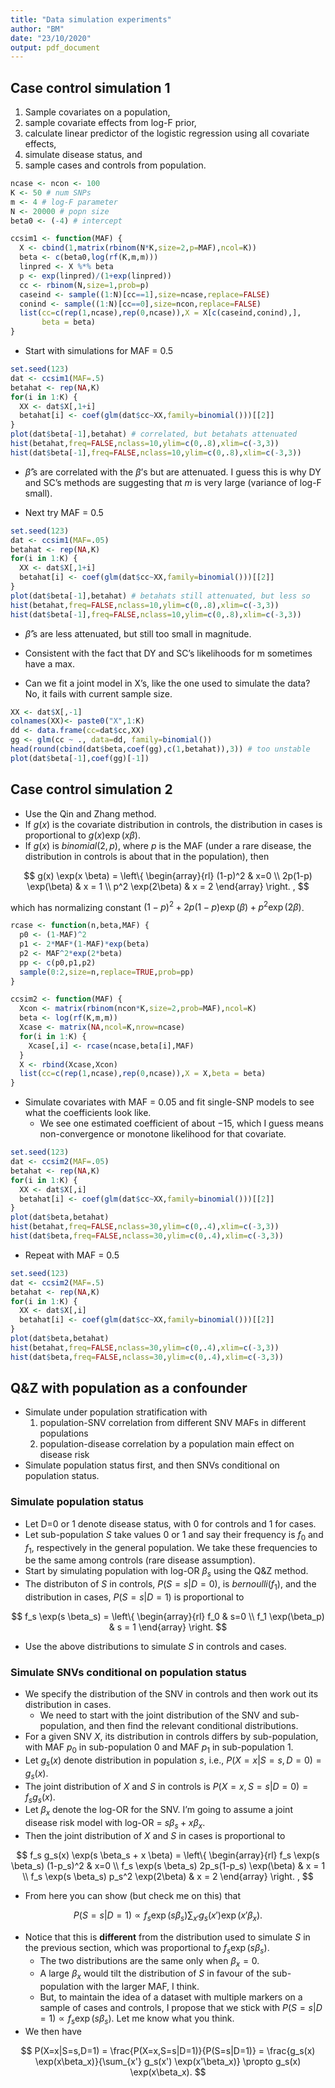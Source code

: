 ```yaml
---
title: "Data simulation experiments"
author: "BM"
date: "23/10/2020"
output: pdf_document
---
```


## Case control simulation 1

1. Sample covariates on a population,
2. sample covariate effects from log-F prior, 
3. calculate linear predictor of the logistic regression 
using all covariate effects,
4. simulate disease status, and
5. sample cases and controls from population.

```r
ncase <- ncon <- 100
K <- 50 # num SNPs
m <- 4 # log-F parameter
N <- 20000 # popn size
beta0 <- (-4) # intercept

ccsim1 <- function(MAF) {
  X <- cbind(1,matrix(rbinom(N*K,size=2,p=MAF),ncol=K))
  beta <- c(beta0,log(rf(K,m,m)))
  linpred <- X %*% beta
  p <- exp(linpred)/(1+exp(linpred))
  cc <- rbinom(N,size=1,prob=p)
  caseind <- sample((1:N)[cc==1],size=ncase,replace=FALSE)
  conind <- sample((1:N)[cc==0],size=ncon,replace=FALSE)
  list(cc=c(rep(1,ncase),rep(0,ncase)),X = X[c(caseind,conind),],
       beta = beta)
}
```

* Start with simulations for MAF = 0.5

```r
set.seed(123)
dat <- ccsim1(MAF=.5)
betahat <- rep(NA,K)
for(i in 1:K) {
  XX <- dat$X[,1+i]
  betahat[i] <- coef(glm(dat$cc~XX,family=binomial()))[[2]]
}
plot(dat$beta[-1],betahat) # correlated, but betahats attenuated 
hist(betahat,freq=FALSE,nclass=10,ylim=c(0,.8),xlim=c(-3,3))
hist(dat$beta[-1],freq=FALSE,nclass=10,ylim=c(0,.8),xlim=c(-3,3))
```

* $\hat{\beta}$'s are correlated with the $\beta$'s but are 
attenuated. I guess this is why DY and SC's methods are suggesting
that $m$ is very large (variance of log-F small).

* Next try MAF = 0.5

```r
set.seed(123)
dat <- ccsim1(MAF=.05)
betahat <- rep(NA,K)
for(i in 1:K) {
  XX <- dat$X[,1+i]
  betahat[i] <- coef(glm(dat$cc~XX,family=binomial()))[[2]]
}
plot(dat$beta[-1],betahat) # betahats still attenuated, but less so 
hist(betahat,freq=FALSE,nclass=10,ylim=c(0,.8),xlim=c(-3,3))
hist(dat$beta[-1],freq=FALSE,nclass=10,ylim=c(0,.8),xlim=c(-3,3))
```

* $\hat{\beta}$'s are less attenuated, but still too small in magnitude.
* Consistent with the fact that DY and SC's likelihoods for m sometimes
have a max.

* Can we fit a joint model in X's, like the one used to 
simulate the data? No, it fails with current sample size.

```r
XX <- dat$X[,-1]
colnames(XX)<- paste0("X",1:K)
dd <- data.frame(cc=dat$cc,XX)
gg <- glm(cc ~ ., data=dd, family=binomial())
head(round(cbind(dat$beta,coef(gg),c(1,betahat)),3)) # too unstable
plot(dat$beta[-1],coef(gg)[-1])
```

## Case control simulation 2

* Use the Qin and Zhang method.
* If $g(x)$ is the covariate distribution in controls, 
the distribution in cases is
proportional to $g(x) \exp(x \beta)$. 
* If $g(x)$ is $binomial(2,p)$, where $p$ is the MAF (under
a rare disease, the distribution in controls is about that 
in the population), then

$$
g(x) \exp(x \beta) = \left\{ 
\begin{array}{rl}
(1-p)^2 & x=0 \\
2p(1-p) \exp(\beta) & x = 1 \\
p^2 \exp(2\beta) & x = 2 \end{array}
\right. ,
$$

which has normalizing constant 
$(1-p)^2 + 2p(1-p) \exp(\beta) + p^2 \exp(2\beta)$.

```r
rcase <- function(n,beta,MAF) {
  p0 <- (1-MAF)^2
  p1 <- 2*MAF*(1-MAF)*exp(beta)
  p2 <- MAF^2*exp(2*beta)
  pp <- c(p0,p1,p2)
  sample(0:2,size=n,replace=TRUE,prob=pp)
}

ccsim2 <- function(MAF) {
  Xcon <- matrix(rbinom(ncon*K,size=2,prob=MAF),ncol=K)
  beta <- log(rf(K,m,m))
  Xcase <- matrix(NA,ncol=K,nrow=ncase)
  for(i in 1:K) {
    Xcase[,i] <- rcase(ncase,beta[i],MAF)
  }
  X <- rbind(Xcase,Xcon)
  list(cc=c(rep(1,ncase),rep(0,ncase)),X = X,beta = beta)
}
```

* Simulate covariates with MAF = 0.05 and fit single-SNP models
to see what the coefficients look like.
    * We see one estimated coefficient of about $-15$, which I guess
    means non-convergence or monotone likelihood for that covariate.


```r
set.seed(123)
dat <- ccsim2(MAF=.05)
betahat <- rep(NA,K)
for(i in 1:K) {
  XX <- dat$X[,i]
  betahat[i] <- coef(glm(dat$cc~XX,family=binomial()))[[2]]
}
plot(dat$beta,betahat) 
hist(betahat,freq=FALSE,nclass=30,ylim=c(0,.4),xlim=c(-3,3))
hist(dat$beta,freq=FALSE,nclass=30,ylim=c(0,.4),xlim=c(-3,3))
```



* Repeat with MAF = 0.5

```r
set.seed(123)
dat <- ccsim2(MAF=.5)
betahat <- rep(NA,K)
for(i in 1:K) {
  XX <- dat$X[,i]
  betahat[i] <- coef(glm(dat$cc~XX,family=binomial()))[[2]]
}
plot(dat$beta,betahat) 
hist(betahat,freq=FALSE,nclass=30,ylim=c(0,.4),xlim=c(-3,3))
hist(dat$beta,freq=FALSE,nclass=30,ylim=c(0,.4),xlim=c(-3,3))
```

## Q&Z with population as a confounder

* Simulate under population stratification with
    1. population-SNV correlation from different SNV MAFs in different populations
    2. population-disease correlation by a population main effect on disease risk

* Simulate population status first, and then SNVs conditional on population status.

### Simulate population status

* Let D=0 or 1 denote disease status, with 0 for controls and 1 for cases.
* Let sub-population $S$ take values 0 or 1 and say their frequency is $f_0$ and
$f_1$, respectively in the general population. We take these frequencies to 
be the same among controls (rare disease assumption). 
* Start by simulating population with log-OR $\beta_s$ using the Q&Z method.
* The distributon of $S$ in controls, $P(S=s|D=0)$, is $bernoulli(f_1)$, and the
distribution in cases, $P(S=s|D=1)$ is proportional to

$$
f_s \exp(s \beta_s) = \left\{ 
\begin{array}{rl}
f_0 & s=0 \\
f_1 \exp(\beta_p) & s = 1 
\end{array}
\right. 
$$

* Use the above distributions to simulate $S$ in controls and cases.

### Simulate SNVs conditional on population status

* We specify the distribution of the SNV in controls and then 
work out its distribution in cases. 
    * We need to start with the joint distribution of the SNV and 
    sub-population, and then find the relevant conditional distributions.
* For a given SNV $X$, its distribution in controls differs by sub-population, with 
MAF $p_0$ in sub-population 0 and MAF $p_1$ in sub-population 1. 
* Let $g_s(x)$ denote  distribution in population $s$, i.e., 
$P(X=x|S=s,D=0)= g_s(x)$.
* The joint distribution of $X$ and $S$ in controls is 
$P(X=x,S=s|D=0) = f_s g_s(x)$.
* Let $\beta_x$ denote the log-OR for 
the SNV. I'm going to assume a joint disease risk model with 
log-OR = $s \beta_s + x \beta_x$. 
* Then the joint distribution of $X$ and $S$ in cases is proportional to


$$
f_s g_s(x) \exp(s \beta_s + x \beta) = \left\{ 
\begin{array}{rl}
f_s \exp(s \beta_s) (1-p_s)^2 & x=0 \\
f_s  \exp(s \beta_s) 2p_s(1-p_s) \exp(\beta) & x = 1 \\
f_s  \exp(s \beta_s) p_s^2 \exp(2\beta) & x = 2 \end{array}
\right. ,
$$

* From here you can show  (but check me on this)  that

$$
P(S=s|D=1) \propto f_s \exp(s\beta_s) \sum_{x'} g_s(x') \exp(x'\beta_x).
$$

* Notice that this is **different** from the distribution used to simulate 
$S$ in the previous section, which was proportional to $f_s \exp(s\beta_s)$.
    * The two distributions are the same only when $\beta_x=0$. 
    * A large $\beta_x$ would tilt the distribution of $S$ in favour of 
    the sub-population with the larger MAF, I think.
    * But, to maintain the idea of a dataset with multiple markers on 
    a sample of cases and controls, I propose that we stick with 
    $P(S=s|D=1) \propto f_s \exp(s\beta_s)$. Let me know what you think.

* We then have

$$
P(X=x|S=s,D=1) 
= \frac{P(X=x,S=s|D=1)}{P(S=s|D=1)} =  \frac{g_s(x) \exp(x\beta_x)}{\sum_{x'} g_s(x') \exp(x'\beta_x)} \propto g_s(x) \exp(x\beta_x).
$$



